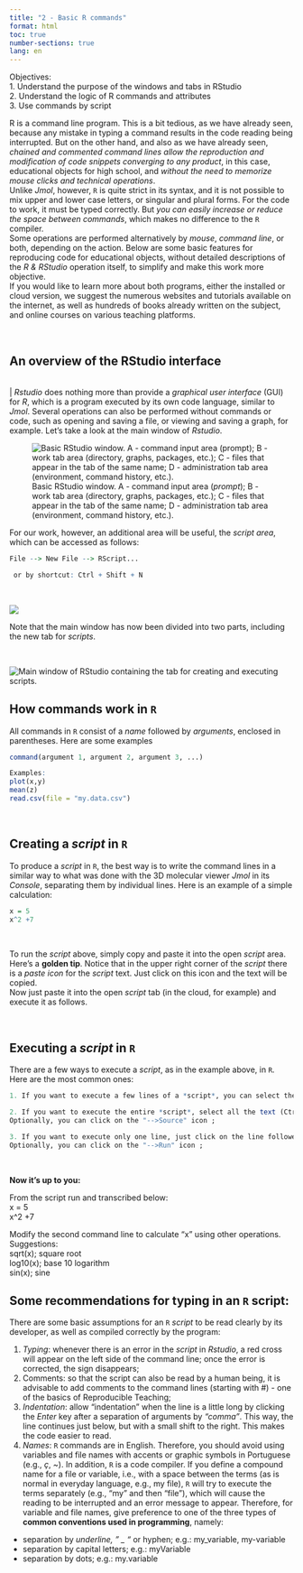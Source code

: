 ```yaml
---
title: "2 - Basic R commands"
format: html
toc: true
number-sections: true
lang: en
---
```



<div class = "reminder-objetivos">
Objectives:\
1. Understand the purpose of the windows and tabs in RStudio\
2. Understand the logic of R commands and attributes\
3. Use commands by script

</div>



| R is a command line program. This is a bit tedious, as we have already seen, because any mistake in typing a command results in the code reading being interrupted. But on the other hand, and also as we have already seen, *chained and commented command lines allow the reproduction and modification of code snippets converging to any product*, in this case, educational objects for high school, and *without the need to memorize mouse clicks and technical operations*.

| Unlike *Jmol*, however, `R` is quite strict in its syntax, and it is not possible to mix upper and lower case letters, or singular and plural forms. For the code to work, it must be typed correctly. But *you can easily increase or reduce the space between commands*, which makes no difference to the `R` compiler.

| Some operations are performed alternatively by *mouse*, *command line*, or both, depending on the action. Below are some basic features for reproducing code for educational objects, without detailed descriptions of the *R & RStudio* operation itself, to simplify and make this work more objective. 

| If you would like to learn more about both programs, either the installed or cloud version, we suggest the numerous websites and tutorials available on the internet, as well as hundreds of books already written on the subject, and online courses on various teaching platforms.

\

## An overview of the RStudio interface

\
| *Rstudio* does nothing more than provide a *graphical user interface* (GUI) for *R*, which is a program executed by its own code language, similar to *Jmol*. Several operations can also be performed without commands or code, such as opening and saving a file, or viewing and saving a graph, for example. Let's take a look at the main window of *Rstudio*.

![Basic RStudio window. A - command input area (*prompt*); B - work tab area (directory, graphs, packages, etc.); C - files that appear in the tab of the same name; D - administration tab area (environment, command history, etc.).](rstudioWindows2.png)

| For our work, however, an additional area will be useful, the *script area*, which can be accessed as follows:



```r
File --> New File --> RScript...

 or by shortcut: Ctrl + Shift + N

```

\

![](rstudioScript.png)
\

| Note that the main window has now been divided into two parts, including the new tab for *scripts*.
\

![Main window of *RStudio* containing the tab for creating and executing *scripts*.](rstudioScriptAberta.png)
\


## How commands work in `R`

| All commands in `R` consist of a *name* followed by *arguments*, enclosed in parentheses. Here are some examples

```r
command(argument 1, argument 2, argument 3, ...)

Examples:
plot(x,y)
mean(z)
read.csv(file = "my.data.csv")
```
\


## Creating a *script* in `R`

| To produce a *script* in `R`, the best way is to write the command lines in a similar way to what was done with the 3D molecular viewer *Jmol* in its *Console*, separating them by individual lines. Here is an example of a simple calculation:

```r
x = 5
x^2 +7
```
\

| To run the *script* above, simply copy and paste it into the open *script* area. Here's a **golden tip**. Notice that in the upper right corner of the *script* there is a *paste icon* for the *script* text. Just click on this icon and the text will be copied.

| Now just paste it into the open *script* tab (in the cloud, for example) and execute it as follows.

\

## Executing a *script* in `R`

| There are a few ways to execute a *script*, as in the example above, in `R`. Here are the most common ones:

```r
1. If you want to execute a few lines of a *script*, you can select the lines and click Ctrl + Enter ;

2. If you want to execute the entire *script*, select all the text (Ctrl + A) followed by the above action, Ctrl + Enter ;
Optionally, you can click on the "-->Source" icon ;

3. If you want to execute only one line, just click on the line followed by Ctrl + Enter ;
Optionally, you can click on the "-->Run" icon ;

```

\

<div class="reminder-markdown">

**Now it's up to you:**

From the script run and transcribed below:\
x = 5 \
x^2 +7 \

Modify the second command line to calculate "x" using other operations. Suggestions: \
sqrt(x); square root \
log10(x); base 10 logarithm \
sin(x); sine 

</div>


## Some recommendations for typing in an `R` script:

| There are some basic assumptions for an `R` *script* to be read clearly by its developer, as well as compiled correctly by the program:

1. *Typing*: whenever there is an error in the *script* in *Rstudio*, a red cross will appear on the left side of the command line; once the error is corrected, the sign disappears;
2. Comments: so that the script can also be read by a human being, it is advisable to add comments to the command lines (starting with #) - one of the basics of Reproducible Teaching;
3. *Indentation*: allow "indentation" when the line is a little long by clicking the *Enter* key after a separation of arguments by *"comma"*. This way, the line continues just below, but with a small shift to the right. This makes the code easier to read.
4. *Names*: `R` commands are in English. Therefore, you should avoid using variables and file names with accents or graphic symbols in Portuguese (e.g., *ç*, *~*). In addition, `R` is a code compiler. If you define a compound name for a file or variable, i.e., with a space between the terms (as is normal in everyday language, e.g., my file), `R` will try to execute the terms separately (e.g., "my" and then "file"), which will cause the reading to be interrupted and an error message to appear. Therefore, for variable and file names, give preference to one of the three types of **common conventions used in programming**, namely:

* separation by *underline, " \_ "* or hyphen; e.g.: my_variable, my-variable
* separation by capital letters; e.g.: myVariable
* separation by dots; e.g.: my.variable

